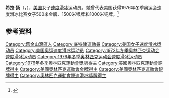 {{NoteTA|G1=Sports}}
'''希拉·扬'''（{{lang-en|Sheila Young}}，{{bd|1950年|10月14日||}}），[[美国|美国]]女子[[速度滑冰|速度滑冰]]运动员。她曾代表美国获得1976年冬季奥运会速度滑冰比赛女子500米金牌、1500米银牌和1000米铜牌。<ref>{{Cite web|title=Sheila YOUNG|url=https://www.olympic.org/sheila-young|accessdate=2021-04-07|work=International Olympic Committee|archive-date=2020-12-10|archive-url=https://web.archive.org/web/20201210031555/https://www.olympic.org/sheila-young|dead-url=no}}</ref>

== 参考资料 ==
{{reflist}}

{{奥林匹克运动会速度滑冰比赛女子500米冠军}}

{{Authority control}}
{{DEFAULTSORT:Young, Sheila}}
[[Category:舊金山灣區人|Category:舊金山灣區人]]
[[Category:底特律運動員|Category:底特律運動員]]
[[Category:美国女子速度滑冰运动员|Category:美国女子速度滑冰运动员]]
[[Category:美国奥运速度滑冰运动员|Category:美国奥运速度滑冰运动员]]
[[Category:1972年冬季奥林匹克运动会速度滑冰运动员|Category:1972年冬季奥林匹克运动会速度滑冰运动员]]
[[Category:1976年冬季奥林匹克运动会速度滑冰运动员|Category:1976年冬季奥林匹克运动会速度滑冰运动员]]
[[Category:1976年冬季奧林匹克運動會獎牌得主|Category:1976年冬季奧林匹克運動會獎牌得主]]
[[Category:美國奧林匹克運動會銅牌得主|Category:美國奧林匹克運動會銅牌得主]]
[[Category:美國奧林匹克運動會金牌得主|Category:美國奧林匹克運動會金牌得主]]
[[Category:美國奧林匹克運動會銀牌得主|Category:美國奧林匹克運動會銀牌得主]]
[[Category:奧林匹克運動會競速滑冰獎牌得主|Category:奧林匹克運動會競速滑冰獎牌得主]]